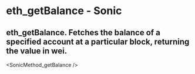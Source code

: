 # eth_getBalance - Sonic

## eth_getBalance. Fetches the balance of a specified account at a particular block, returning the value in wei.


<SonicMethod_getBalance />
